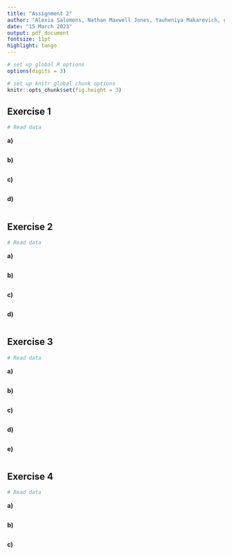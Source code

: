 ```yaml
---
title: "Assignment 2"
author: "Alexia Salomons, Nathan Maxwell Jones, Yauheniya Makarevich, group 71"
date: "15 March 2023"
output: pdf_document
fontsize: 11pt
highlight: tango
---
```


```r
# set up global R options
options(digits = 3)

# set up knitr global chunk options
knitr::opts_chunk$set(fig.height = 3)
```


## Exercise 1

```r
# Read data
```

**a)** 

```r

```

**b)** 

```r

```

**c)** 

```r

```

**d)** 

```r

```

## Exercise 2

```r
# Read data
```

**a)** 

```r

```

**b)** 

```r

```

**c)** 

```r

```

**d)** 

```r

```

## Exercise 3

```r
# Read data
```

**a)** 

```r

```

**b)** 

```r

```

**c)** 

```r

```

**d)** 

```r

```

**e)** 

```r

```

## Exercise 4

```r
# Read data
```

**a)** 

```r

```

**b)** 

```r

```

**c)** 

```r

```

